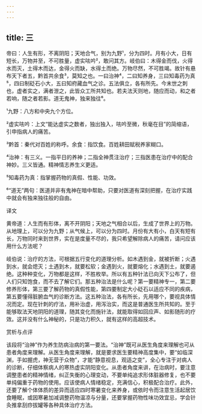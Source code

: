 ```yaml
---
---
---
```

title: 三
---




帝曰：人生有形，不离阴阳；天地合气，别为九野¹，分为四时。月有小大，日有短长，万物并至，不可胜量，虚实呿吟²，敢问其方。岐伯曰：木得金而伐，火得水而灭，土得木而达，金得火而缺，水得土而绝。万物尽然，不可胜竭。故针有悬布天下者五，黔首共余食³，莫知之也。一曰治神⁴，二曰知养身，三曰知毒药为真⁵，四曰制砭石小大，五曰知府藏血气之诊。五法俱立，各有所先。今末世之刺也，虚者实之，满者泄之，此皆众工所共知也。若夫法天则地，随应而动，和之者若响，随之者若影。道无鬼神，独来独往⁶。

¹九野：八方和中央九个方位。

²虚实呿吟：上文“能达虚实之数者，独出独入，呿吟至微，秋毫在目”的简缩语，引申指病人的痛苦。

³黔首：秦代对百姓的称呼。余食：指饮食。百姓耕田赋税养家糊口。

⁴治神：有三义。一指平日的养神；二指全神贯注治疗；三指医患在治疗中的配合神妙。三义皆通。精神情志养生义更适。

⁵知毒药为真：指掌握药物的真假、性能、功效。

⁶“道无”两句：医道并非有鬼神在暗中帮助，只要对医道有深刻把握，在治疗实践中就会有独来独往般的自由。

译文

黄帝道：人生而有形体，离不开阴阳；天地之气相合以后，生成了世界上的万物。从地理上，可以分为九野；从气候上，可以分为四时。月份有大有小，白天有短有长，万物同时来到世界，实在是度量不尽的，我只希望解除病人的痛苦，请问应该用什么方法呢？

岐伯说：治疗的方法，可根据五行变化的道理分析。如木遇到金，就被折断；火遇到水，就会熄灭；土遇到木，就要松软；金遇到火，就要熔化；水遇到土，就要遏绝。这种种变化，万物都是这样，不胜枚举。所以有五种针法已向天下公布了，但人们只知饱食，而不去了解它们。那五种治法是什么呢？第一要精神专一，第二要修养形体，第三要了解药物的真假性能，第四要制定大小砭石以适应不同的疾病，第五要懂得脏腑血气的诊断方法。这五种治法，各有所长，先用哪个，要视具体情况而定。现在针刺的疗法，用补治虚，用泻治实，而这是普通医生所共知的。至于能够取法天地阴阳的道理，随其变化而施针法，就能取得如回应声、如影随形的疗效。这并没有什么神秘的，只是功力积久，就有这样的高超技术。

赏析与点评

该段将“治神”作为养生防病治病的第一要法。“治神”既可从医生角度来理解也可从患者角度来理解。从医生角度来理解，就是要求医生要精神高度集中，要“如临深渊，手如握虎，神无营于众物”，才能“静意视息，观适之变”，全心专注于对病人的诊断，仔细体察病人的寒热虚实阴阳变化。从患者角度来讲，在治病时，要注意调整患者的精神情绪，纠正失衡的心理变动，不要单纯追求形体脏器修复，也不要单纯偏重于药物的使用。应该使病人情绪稳定，充满信心，积极配合治疗。此外，还要了解个体体质的差异而适应四时寒暑变化来养身，或依时令而注意生活起居饮食睡眠，或因寒暑加减调整药物温凉与分量，还要掌握药物性味功效宜忌，学会针灸推拿刮痧拔罐等各种具体治疗方法。